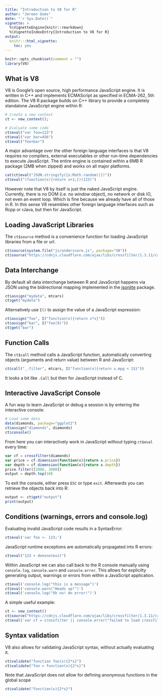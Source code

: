 ```yaml
---
title: "Introduction to V8 for R"
author: "Jeroen Ooms"
date: "`r Sys.Date()`"
vignette: >
  %\VignetteEngine{knitr::rmarkdown}
  %\VignetteIndexEntry{Introduction to V8 for R}
output:
  knitr:::html_vignette:
    toc: yes
---
```


```r
knitr::opts_chunk$set(comment = "")
library(V8)
```

## What is V8

V8 is Google’s open source, high performance JavaScript engine. It is written in C++ and implements ECMAScript as specified in ECMA-262, 5th edition. The V8 R package builds on C++ library to provide a completely standalone JavaScript engine within R:

```r
# Create a new context
ct <- new_context();

# Evaluate some code
ct$eval("var foo=123")
ct$eval("var bar=456")
ct$eval("foo+bar")
```

A major advantage over the other foreign language interfaces is that V8 requires no compilers, external executables or other run-time dependencies to execute JavaScript. The entire engine is contained within a 6MB R package (2MB when zipped) and works on all major platforms.

```r
cat(ct$eval("JSON.stringify({x:Math.random()})"))
ct$eval("(function(x){return x+1;})(123)")
```

However note that V8 by itself is just the naked JavaScript engine. Currently, there is no DOM (i.e. no *window* object), no network or disk IO, not even an event loop. Which is fine because we already have all of those in R. In this sense V8 resembles other foreign language interfaces such as Rcpp or rJava, but then for JavaScript.

## Loading JavaScript Libraries

The `ct$source` method is a convenience function for loading JavaScript libraries from a file or url.

```r
ct$source(system.file("js/underscore.js", package="V8"))
ct$source("https://cdnjs.cloudflare.com/ajax/libs/crossfilter/1.3.11/crossfilter.min.js")
```

## Data Interchange

By default all data interchange between R and JavaScript happens via JSON using the bidirectional mapping implemented in the [jsonlite](http://arxiv.org/abs/1403.2805) package.

```r
ct$assign("mydata", mtcars)
ct$get("mydata")
```

Alternatively use `I()` to assign the value of a JavaScript expression:

```r
ct$assign("foo", I("function(x){return x*x}"))
ct$assign("bar", I("foo(9)"))
ct$get("bar")
```

## Function Calls

The `ct$call` method calls a JavaScript function, automatically converting objects (arguments and return value) between R and JavaScript:

```r
ct$call("_.filter", mtcars, I("function(x){return x.mpg < 15}"))
```

It looks a bit like `.Call` but then for JavaScript instead of C.

## Interactive JavaScript Console

A fun way to learn JavaScript or debug a session is by entering the interactive console:

```r
# Load some data
data(diamonds, package="ggplot2")
ct$assign("diamonds", diamonds)
ct$console()
```

From here you can interactively work in JavaScript without typing `ct$eval` every time:

```javascript
var cf = crossfilter(diamonds)
var price = cf.dimension(function(x){return x.price})
var depth = cf.dimension(function(x){return x.depth})
price.filter([2000, 3000])
output = depth.top(10)
```

To exit the console, either press `ESC` or type `exit`. Afterwards you can retrieve the objects back into R:

```r
output <- ct$get("output")
print(output)
```


## Conditions (warnings, errors and console.log)

Evaluating invalid JavaScript code results in a SyntaxError:

```r
ct$eval('var foo <- 123;')
```

JavaScript runtime exceptions are automatically propagated into R errors:

```r
ct$eval("123 + doesnotexit")
```

Within JavaScript we can also call back to the R console manually using `console.log`, `console.warn` and `console.error`. This allows for explicilty generating output, warnings or errors from within a JavaScript application.

```r
ct$eval('console.log("this is a message")')
ct$eval('console.warn("Heads up!")')
ct$eval('console.log("Oh no! An error!")')
```

A simple useful example:

```r
ct <- new_context()
ct$source("https://cdnjs.cloudflare.com/ajax/libs/crossfilter/1.3.11/crossfilter.min.js")
ct$eval('var cf = crossfilter || console.error("failed to load crossfilter!")')
```

## Syntax validation

V8 also allows for validating JavaScript syntax, without actually evaluating it.

```r
ct$validate("function foo(x){2*x}")
ct$validate("foo = function(x){2*x}")
```

Note that JavaScript does not allow for defining anonymous functions in the global scope

```r
ct$validate("function(x){2*x}")
```



